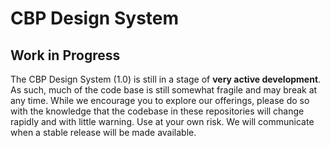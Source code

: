 
<Meta title="Foundations/Introduction" />

<h1 style={{ textAlign: "center" }}>CBP Design System</h1>

## Work in Progress

The CBP Design System (1.0) is still in a stage of **very active development**. As such, much of the code base is still somewhat fragile and may break at any time. While we encourage you to explore our offerings, please do so with the knowledge that the codebase in these repositories will change rapidly and with little warning. Use at your own risk. We will communicate when a stable release will be made available.